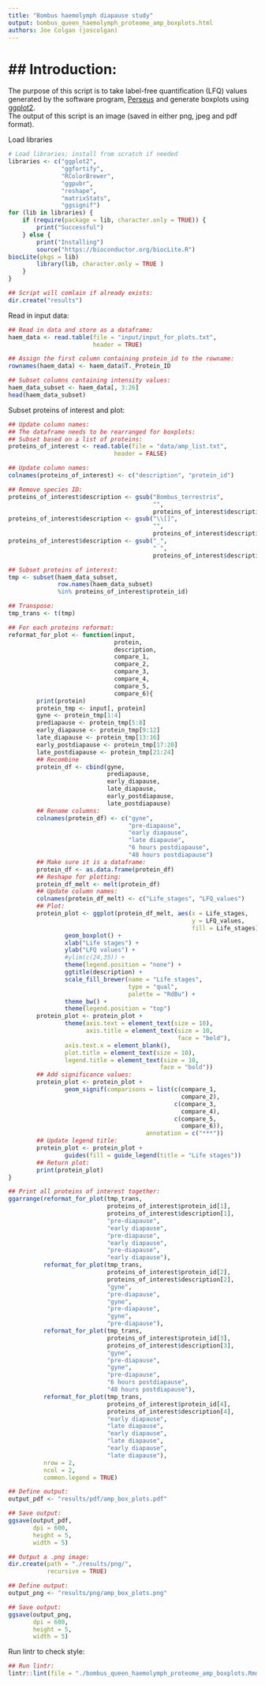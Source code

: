 ```yaml
--- 
title: "Bombus haemolymph diapause study"
output: bombus_queen_haemolymph_proteome_amp_boxplots.html
authors: Joe Colgan (joscolgan)
--- 
```


## Introduction:
=============

The purpose of this script is to take label-free quantification (LFQ) values generated by the software program, [Perseus](https://www.biochem.mpg.de/5111810/perseus) and generate boxplots using [ggplot2](https://ggplot2.tidyverse.org/).  
The output of this script is an image (saved in either png, jpeg and pdf format).

Load libraries

```r
# Load libraries; install from scratch if needed
libraries <- c("ggplot2",
               "ggfortify",
               "RColorBrewer",
               "ggpubr",
               "reshape",
               "matrixStats",
               "ggsignif")
for (lib in libraries) {
    if (require(package = lib, character.only = TRUE)) {
        print("Successful")
    } else {
        print("Installing")
        source("https://bioconductor.org/biocLite.R")
biocLite(pkgs = lib)
        library(lib, character.only = TRUE )
    }
}

## Script will comlain if already exists:
dir.create("results")
```

Read in input data:

```r
## Read in data and store as a dataframe:
haem_data <- read.table(file = "input/input_for_plots.txt",
                        header = TRUE)

## Assign the first column containing protein_id to the rowname:
rownames(haem_data) <- haem_data$T._Protein_ID

## Subset columns containing intensity values:
haem_data_subset <- haem_data[, 3:26]
head(haem_data_subset)
```

Subset proteins of interest and plot:

```r
## Update column names:
## The dataframe needs to be rearranged for boxplots:
## Subset based on a list of proteins:
proteins_of_interest <- read.table(file = "data/amp_list.txt",
                              header = FALSE)

## Update column names:
colnames(proteins_of_interest) <- c("description", "protein_id")

## Remove species ID:
proteins_of_interest$description <- gsub("Bombus_terrestris",
                                         "",
                                         proteins_of_interest$description)
proteins_of_interest$description <- gsub("\\[]",
                                         "",
                                         proteins_of_interest$description)
proteins_of_interest$description <- gsub("_",
                                         " ",
                                         proteins_of_interest$description)

## Subset proteins of interest:
tmp <- subset(haem_data_subset,
              row.names(haem_data_subset)
              %in% proteins_of_interest$protein_id)

## Transpose:
tmp_trans <- t(tmp)

## For each proteins reformat:
reformat_for_plot <- function(input,
                              protein,
                              description,
                              compare_1,
                              compare_2,
                              compare_3,
                              compare_4,
                              compare_5,
                              compare_6){
        print(protein)
        protein_tmp <- input[, protein]
        gyne <- protein_tmp[1:4]
        prediapause <- protein_tmp[5:8]
        early_diapause <- protein_tmp[9:12]
        late_diapause <- protein_tmp[13:16]
        early_postdiapause <- protein_tmp[17:20]
        late_postdiapause <- protein_tmp[21:24]
        ## Recombine
        protein_df <- cbind(gyne,
                            prediapause,
                            early_diapause,
                            late_diapause,
                            early_postdiapause,
                            late_postdiapause)
        ## Rename columns:
        colnames(protein_df) <- c("gyne",
                                  "pre-diapause",
                                  "early diapause",
                                  "late diapause",
                                  "6 hours postdiapause",
                                  "48 hours postdiapause")
        ## Make sure it is a dataframe:
        protein_df <- as.data.frame(protein_df)
        ## Reshape for plotting:
        protein_df_melt <- melt(protein_df)
        ## Update column names:
        colnames(protein_df_melt) <- c("Life_stages", "LFQ_values")
        ## Plot:
        protein_plot <- ggplot(protein_df_melt, aes(x = Life_stages,
                                                    y = LFQ_values,
                                                    fill = Life_stages)) +
                geom_boxplot() +
                xlab("Life stages") +
                ylab("LFQ values") +
                #ylim(c(24,35)) +
                theme(legend.position = "none") +
                ggtitle(description) +
                scale_fill_brewer(name = "Life stages",
                                  type = "qual",
                                  palette = "RdBu") +
                theme_bw() +
                theme(legend.position = "top")
        protein_plot <- protein_plot +
                theme(axis.text = element_text(size = 10),
                      axis.title = element_text(size = 10,
                                                face = "bold"),
                axis.text.x = element_blank(),
                plot.title = element_text(size = 10),
                legend.title = element_text(size = 10,
                                           face = "bold"))
        ## Add significance values:
        protein_plot <- protein_plot +
                geom_signif(comparisons = list(c(compare_1,
                                                 compare_2),
                                               c(compare_3,
                                                 compare_4),
                                               c(compare_5,
                                                 compare_6)),
                                       annotation = c("***"))
        ## Update legend title:
        protein_plot <- protein_plot +
                guides(fill = guide_legend(title = "Life stages"))
        ## Return plot:
        print(protein_plot)
}

## Print all proteins of interest together:
ggarrange(reformat_for_plot(tmp_trans,
                            proteins_of_interest$protein_id[1],
                            proteins_of_interest$description[1],
                            "pre-diapause",
                            "early diapause",
                            "pre-diapause",
                            "early diapause",
                            "pre-diapause",
                            "early diapause"),
          reformat_for_plot(tmp_trans,
                            proteins_of_interest$protein_id[2],
                            proteins_of_interest$description[2],
                            "gyne",
                            "pre-diapause",
                            "gyne",
                            "pre-diapause",
                            "gyne",
                            "pre-diapause"),
          reformat_for_plot(tmp_trans,
                            proteins_of_interest$protein_id[3],
                            proteins_of_interest$description[3],
                            "gyne",
                            "pre-diapause",
                            "gyne",
                            "pre-diapause",
                            "6 hours postdiapause",
                            "48 hours postdiapause"),
          reformat_for_plot(tmp_trans,
                            proteins_of_interest$protein_id[4],
                            proteins_of_interest$description[4],
                            "early diapause",
                            "late diapause",
                            "early diapause",
                            "late diapause",
                            "early diapause",
                            "late diapause"),
          nrow = 2,
          ncol = 2,
          common.legend = TRUE)

## Define output:
output_pdf <- "results/pdf/amp_box_plots.pdf"

## Save output:
ggsave(output_pdf,
       dpi = 600,
       height = 5,
       width = 5)

## Output a .png image:
dir.create(path = "./results/png/",
           recursive = TRUE)

## Define output:
output_png <- "results/png/amp_box_plots.png"

## Save output:
ggsave(output_png,
       dpi = 600,
       height = 5,
       width = 5)
```

Run lintr to check style:

```r
## Run lintr:
lintr::lint(file = "./bombus_queen_haemolymph_proteome_amp_boxplots.Rmd")
```
